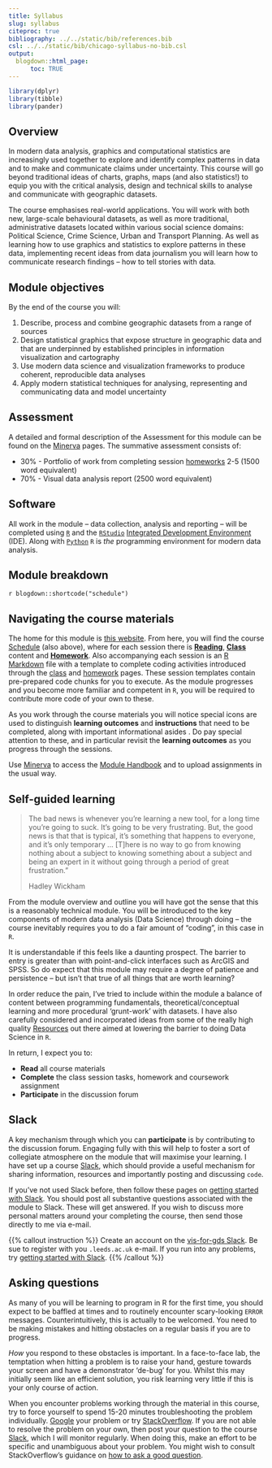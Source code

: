```yaml
---
title: Syllabus
slug: syllabus
citeproc: true
bibliography: ../../static/bib/references.bib
csl: ../../static/bib/chicago-syllabus-no-bib.csl
output:
  blogdown::html_page:
      toc: TRUE
---
```


```r
library(dplyr)
library(tibble)
library(pander)
```

<!-- [^courseinfo]: {-}
  `r blogdown::shortcode("courseinfo")` -->


## Overview

In modern data analysis, graphics and computational statistics are increasingly used together to explore and identify complex patterns in data and to make and communicate claims under uncertainty. This course will go beyond traditional ideas of charts, graphs, maps (and also statistics!) to equip you with the critical analysis, design and technical skills to analyse and communicate with geographic datasets.

The course emphasises real-world applications. You will work with both new, large-scale behavioural datasets, as well as more traditional, administrative datasets located within various social science domains: Political Science, Crime Science, Urban and Transport Planning. As well as learning how to use graphics and statistics to explore patterns in these data, implementing recent ideas from data journalism you will learn how to communicate research findings – how to tell stories with data.

## Module objectives

By the end of the course you will:

1.	Describe, process and combine geographic datasets from a range of sources
2.	Design statistical graphics that expose structure in geographic data and that are underpinned by established principles in information visualization and cartography
3.	Use modern data science and visualization frameworks to produce coherent, reproducible data analyses
4.	Apply modern statistical techniques for analysing, representing and communicating data and model uncertainty

## Assessment

A detailed and formal description of the Assessment for this module can be found on the [Minerva](https://minerva.leeds.ac.uk/webapps/blackboard/content/listContentEditable.jsp?content_id=_7985647_1&course_id=_521510_1&mode=reset) pages. The summative assessment consists of:

* 30% - Portfolio of work from completing session [homeworks](/homework/) 2-5 (1500 word equivalent)
* 70% - Visual data analysis report (2500 word equivalent)

## Software

All work in the module -- data collection, analysis and reporting -- will be completed using [`R`](https://www.r-project.org/) and the [`RStudio`](https://rstudio.com/) [Integrated Development Environment](https://en.wikipedia.org/wiki/Integrated_development_environment) (IDE). Along with [`Python`](https://www.python.org/) `R` is *the* programming environment for modern data analysis.

## Module breakdown

`r blogdown::shortcode("schedule")`

## Navigating the course materials

The home for this module is [this website](../../). From here, you will find the course [Schedule](/schedule/) (also above), where for each session there is <i class="fas fa-book-reader"></i> [**Reading**](/reading/), <i class="fas fa-chalkboard-teacher"></i> [**Class**](/class/) content and <i class="fas fa-laptop-code"></i> [**Homework**](/homework/). Also accompanying each session is an [R Markdown](https://rmarkdown.rstudio.com/) file with a template to complete coding activities introduced through the [class](/class/) and [homework](/homework/) pages. These session templates contain pre-prepared code chunks for you to execute.  As the module progresses and you become more familiar and competent in `R`, you will be required to contribute more code of your own to these.

As you work through the course materials you will notice special icons are used to distinguish **learning outcomes** <i class="fas fa-chevron-circle-down"></i> and **instructions**  <i class="fas fa-tasks"></i> that need to be completed, along with important informational asides <i class="fas fa-info-circle"></i>. Do pay special attention to these, and in particular revisit the **learning outcomes** <i class="fas fa-chevron-circle-down"></i> as you progress through the sessions.

 Use [Minerva](https://minerva.leeds.ac.uk/) to access the [Module  Handbook](https://minerva.leeds.ac.uk/webapps/blackboard/execute/announcement?method=search&context=course&course_id=_521510_1&handle=cp_announcements&mode=cpview) and to upload assignments in the usual way.

## Self-guided learning

> The bad news is whenever you’re learning a new tool, for a long time you’re going to suck. It's going to be very frustrating. But, the good news is that that is typical, it’s something that happens to everyone, and it’s only temporary ... [T]here is no way to go from knowing nothing about a subject to knowing something about a subject and being an expert in it without going through a period of great frustration."
>
> Hadley Wickham

From the module overview and outline you will have got the sense that this is a reasonably technical module. You will be introduced to the key components of modern data analysis (Data Science) through doing -- the course inevitably requires you to do a fair amount of "coding", in this case in `R`.

It is understandable if this feels like a daunting prospect. The barrier to entry is greater than with point-and-click interfaces such as ArcGIS and SPSS. So do expect that this module  may require a degree of patience and persistence -- but isn't that true of all things that are worth learning?

In order reduce the pain, I've tried to include within the module a balance of content between programming fundamentals, theoretical/conceptual learning and more procedural 'grunt-work' with datasets. I have also carefully considered and incorporated ideas from some of the really high quality [Resources](../useful) out there aimed at lowering the barrier to doing Data Science in `R`.

In return, I expect you to:

* **Read** all course materials
* **Complete** the class session tasks, homework and coursework assignment
* **Participate** in the discussion forum

## Slack

A key mechanism through which you can **participate** is by contributing to the discussion forum. Engaging fully with this will help to foster a sort of collegiate atmosphere on the module that will maximise your learning. I have set up a course [Slack](https://vis-for-gds.slack.com), which should provide a useful mechanism for sharing information, resources and importantly posting and discussing `code`.

If you've not used Slack before, then follow these pages on [getting started with Slack](https://slack.com/intl/en-gb/help/articles/218080037-Getting-started-for-new-members). You should post all substantive questions associated with the module to Slack. These will get answered. If you wish to discuss more personal matters around your completing the course, then send those directly to me via e-mail.

{{% callout instruction %}}
Create an account on the [vis-for-gds Slack](https://vis-for-gds.slack.com). Be sue to register with you `.leeds.ac.uk` e-mail. If you run into any problems, try [getting started with Slack](https://slack.com/intl/en-gb/help/articles/218080037-Getting-started-for-new-members).
{{% /callout  %}}

## Asking questions

As many of you will be learning to program in R for the first time, you should expect to be baffled at times and to routinely encounter scary-looking `ERROR` messages. Counterintuitively, this is actually to be welcomed. You need to be making mistakes and hitting obstacles on a regular basis if you are to progress.

*How* you respond to these obstacles is important. In a face-to-face lab, the temptation when hitting a problem is to raise your hand, gesture towards your screen and have a demonstrator 'de-bug' for you. Whilst this may initially seem like an efficient solution, you risk learning very little if this is your only course of action.

When you encounter problems working through the material in this course, try to force yourself to spend 15-20 minutes troubleshooting the problem individually. [Google](https://www.google.com/) your problem or try [StackOverflow](https://stackoverflow.com/). If you are not able to resolve the problem on your own, then post your question to the course [Slack](https://vis-for-gds.slack.com), which I will monitor regularly. When doing this, make an effort to be specific and unambiguous about your problem. You might wish to consult StackOverflow's guidance on [how to ask a good question](https://stackoverflow.com/help/how-to-ask).
